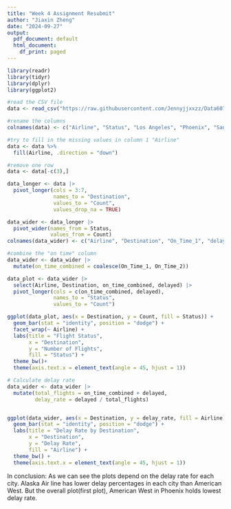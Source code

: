 ---
title: "Week 4 Assignment Resubmit"
author: "Jiaxin Zheng"
date: "2024-09-27"
output:
  pdf_document: default
  html_document:
    df_print: paged
---

```{r}
library(readr)
library(tidyr)
library(dplyr)
library(ggplot2)
```

```{r}
#read the CSV file
data <- read_csv("https://raw.githubusercontent.com/Jennyjjxxzz/Data607_Week4Assignment-/refs/heads/main/arrival%20delays%20for%20two%20airlines%20across%20five%20destinations.csv")

#rename the columns
colnames(data) <- c("Airline", "Status", "Los Angeles", "Phoenix", "San Diego", "San Francisco", "Seattle")

#try to fill in the missing values in column 1 "Airline"
data <- data %>%
  fill(Airline, .direction = "down")

#remove one row 
data <- data[-c(3),]

```


```{r longer()}
data_longer <- data |>
  pivot_longer(cols = 3:7,
               names_to = "Destination",
               values_to = "Count",
               values_drop_na = TRUE)
```


```{r wider()}
data_wider <- data_longer |>
  pivot_wider(names_from = Status,
              values_from = Count)
colnames(data_wider) <- c("Airline", "Destination", "On_Time_1", "delayed", "On_Time_2")
```

```{r}
#combine the "on time" column
data_wider <- data_wider |>
  mutate(on_time_combined = coalesce(On_Time_1, On_Time_2))
```


```{r}
data_plot <- data_wider |>
  select(Airline, Destination, on_time_combined, delayed) |>
  pivot_longer(cols = c(on_time_combined, delayed), 
               names_to = "Status", 
               values_to = "Count")

ggplot(data_plot, aes(x = Destination, y = Count, fill = Status)) +
  geom_bar(stat = "identity", position = "dodge") +
  facet_wrap(~ Airline) +
  labs(title = "Flight Status",
       x = "Destination",
       y = "Number of Flights",
       fill = "Status") +
  theme_bw()+
  theme(axis.text.x = element_text(angle = 45, hjust = 1))
```



```{r}
# Calculate delay rate
data_wider <- data_wider |>
  mutate(total_flights = on_time_combined + delayed,
         delay_rate = delayed / total_flights)


ggplot(data_wider, aes(x = Destination, y = delay_rate, fill = Airline)) +
  geom_bar(stat = "identity", position = "dodge") +
  labs(title = "Delay Rate by Destination",
       x = "Destination",
       y = "Delay Rate",
       fill = "Airline") +
  theme_bw() +
  theme(axis.text.x = element_text(angle = 45, hjust = 1))

```
In conclusion:
As we can see the plots depend on the delay rate for each city. Alaska Air line has lower delay percentages in each city than American West. But the overall plot(first plot), American West in Phoenix holds lowest delay rate.
